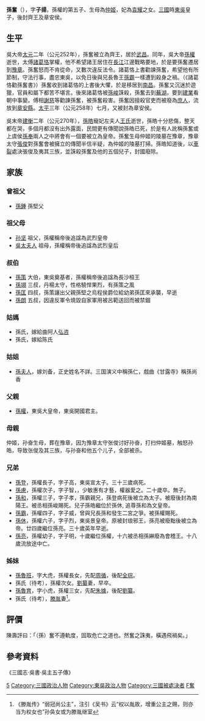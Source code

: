 '''孫奮'''（{{bd|224年～235年間||270年|}}），字'''子揚'''，孫權的第五子、生母為[[仲姬|仲姬]]，妃為[[袁耀_(東漢)|袁耀]]之女。[[三國|三國]]時[[孙吴|東吳]]皇子，後封齊王及章安侯。

== 生平 ==
吳大帝[[太元_(东吴)|太元]]二年（公元252年），孫奮被立為齊王，居於[[鄂州市|武昌]]。同年，吳大帝[[孫權|孫權]]逝世，太傅[[諸葛恪|諸葛恪]]掌權，他不希望諸王居住在[[長江|長江]]江邊戰略要地，於是要孫奮遷居到[[豫章|豫章]]。孫奮怒而不肯從命，又數次違反法令。諸葛恪上書勸諫孫奮，希望他有所節制，守法行事，盡忠東吳，以免日後與兄長魯王[[孫霸|孫霸]]一樣遭到殺身之禍。（《諸葛恪勸孫奮書》）孫奮收到諸葛恪的上書後大懼，於是移居到[[南昌|南昌]]。孫奮又沉迷於遊獵，官員和屬下都苦不堪言。後來諸葛恪被[[孫峻|孫峻]]誅殺，孫奮去到[[蕪湖|蕪湖]]，要到[[南京市|建業]]看朝中事變。傅相[[謝慈|謝慈]]等勸諫孫奮，被孫奮殺害。孫奮因擅殺官吏而被廢為[[庶人|庶人]]，流放到[[章安縣|章安縣]]。[[太平_(東吳)|太平]]三年（公元258年）七月，又被封為章安侯。

吳末帝[[建衡|建衡]]二年（公元270年），[[孫皓|孫皓]]寵妃左夫人[[王氏|王氏]]逝世，孫皓十分悲傷，整天都在哭，多個月都沒有出外露面，民間更有傳聞說孫皓已死，於是有人訛稱孫奮或上虞侯[[孫奉|孫奉]]兩人之中將會有一個要被立為皇帝。孫奮生母仲姬的陵墓在豫章，豫章太守[[張俊_(三國)|張俊]]對孫奮會被擁立的傳聞半信半疑，為仲姬的陵墓打掃。孫皓知道後，以[[車裂|車裂]]處決張俊及夷其三族，並誅殺孫奮及他的五個兒子，封國廢除。

== 家族 ==
=== 曾祖父 === 
*[[孫鍾|孫鍾]] 孫堅父

=== 祖父母 ===
*[[孙坚|孙坚]] 祖父，孫權稱帝後追諡為武烈皇帝
*[[孙破虏吴夫人|吳太夫人]] 祖母，孫權稱帝後追諡為武烈皇后

=== 叔伯 ===
*[[孫策|孫策]] 大伯，東吳奠基者，孫權稱帝後追諡為長沙桓王
*[[孫翊|孫翊]] 三叔，丹楊太守，性格驍悍果烈，有孫策之風
*[[孫匡|孫匡]] 四叔，孫策讓出父親孫堅之烏程侯爵位給幼弟孫匡來承襲，早逝
*[[孫朗|孫朗]] 五叔，因違反軍令燒毀自家軍用被呂範送回而被禁錮

=== 姑媽 ===
*孫氏，嫁給曲阿人[[弘咨|弘咨]]
*孫氏，嫁給陈氏

=== 姑姐 ===
*[[孫夫人|孫夫人]]，嫁刘备，正史姓名不詳。三国演义中稱孫仁，戲曲《甘露寺》稱孫尚香

=== 父親 ===
*[[孫權|孫權]]，東吳大皇帝，東吳開國君主。
=== 母親 ===
仲姬，孙奋生母，葬在豫章，因为豫章太守张俊讨好孙奋，打扫仲姬墓，触怒孙皓，导致张俊及其三族，与孙奋和他五个儿子，全部被杀。

=== 兄弟 ===
*[[孫登_(東吳)|孫登]]，孫權長子，字子高，東吳宣太子。三十三歲病死。
*[[孫慮|孫慮]]，孫權次子，字子智，，少敏惠有才藝，權器愛之。二十歲卒。無子。
*[[孫和|孫和]]，孫權三子，字子孝，孫霸親兄，孫登病死後被立為太子。被廢後封為南陽王。被丞相孫峻賜死。兒子孫皓繼位於孫休, 追尊孫和為文皇帝。
*[[孫霸|孫霸]]，孫權四子，字子威，曾與兄長孫和發生二宮之爭。被孫權賜死。
*[[孫休|孫休]]，孫權六子，字子烈，東吳景皇帝。原被封琅邪王，孫亮被廢黜後被立為帝。廿四歲繼位孫亮。三十歲英年早逝。
*[[孫亮|孫亮]]，孫權幼子，字子明，十歲繼位孫權，十六被丞相孫綝廢為會稽王。十八歲流放途中亡。

=== 姊妹 ===
*[[孫魯班|孫魯班]]，字大虎，孫權長女，先配[[周循|周循]]，後配[[全琮|全琮]]。
*孫氏（待考），孫權次女。[[劉纂|劉纂]]妻，早卒。
*[[孫魯育|孫魯育]]，字小虎，孫權三女，先配[[朱據|朱據]]，後配[[劉纂|劉纂]]。
*孫氏（待考），[[滕胤|滕胤]]妻<ref>《滕胤传》“弱冠尚公主”，注引《吴书》云“权以胤故，增重公主之赐，则亦当为权女也”孙奂女或为滕胤继室</ref>。

== 評價 ==
陳壽評曰：「（孫）奮不遵軌度，固取危亡之道也。然奮之誅夷，橫遇飛禍矣。」
== 參考資料 ==
《三國志·吳書·吳主五子傳》
{{Wikisource|諸葛恪勸孫奮書}}
{{三国志}}
{{DEFAULTSORT:S孫}}
[[Category:吴大帝皇子|5]]
[[Category:三國政治人物|Category:三國政治人物]]
[[Category:東吳政治人物|Category:東吳政治人物]]
[[Category:三國被處決者|Category:三國被處決者]]
[[Category:孫姓|F奮]]